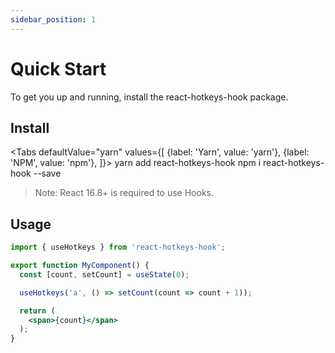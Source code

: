 ```yaml
---
sidebar_position: 1
---
```



# Quick Start

To get you up and running, install the react-hotkeys-hook package.

## Install

<Tabs
  defaultValue="yarn"
  values={[
    {label: 'Yarn', value: 'yarn'},
    {label: 'NPM', value: 'npm'},
  ]}>
  <TabItem value="yarn">
    <CodeBlock className="language-shell">yarn add react-hotkeys-hook</CodeBlock>
  </TabItem>
  <TabItem value="npm">
    <CodeBlock className="language-shell">npm i react-hotkeys-hook --save</CodeBlock>
  </TabItem>
</Tabs>

> Note: React 16.8+ is required to use Hooks.

## Usage

```jsx
import { useHotkeys } from 'react-hotkeys-hook';

export function MyComponent() {
  const [count, setCount] = useState(0);

  useHotkeys('a', () => setCount(count => count + 1));

  return (
    <span>{count}</span>
  );
}
```